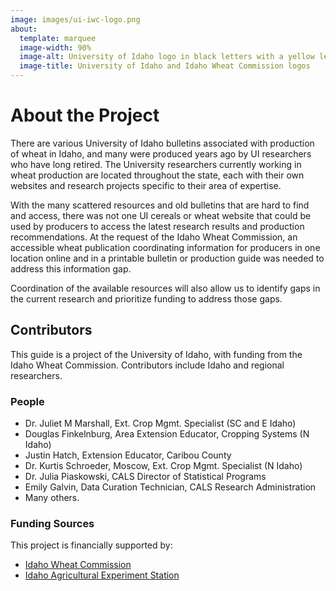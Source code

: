 ```yaml
---
image: images/ui-iwc-logo.png
about:
  template: marquee
  image-width: 90%
  image-alt: University of Idaho logo in black letters with a yellow letter I; Idaho Wheat Commission logo with image of a wheat awn and mountains in orange, and the words Idaho Wheat in turquoise
  image-title: University of Idaho and Idaho Wheat Commission logos
---
```


# About the Project {.unnumbered}

<p>There are various University of Idaho bulletins associated with production of wheat in Idaho, and many were produced years ago by UI researchers who have long retired. The University researchers currently working in wheat production are located throughout the state, each with their own websites and research projects specific to their area of expertise.</p>

<p>With the many scattered resources and old bulletins that are hard to find and access, there was not one UI cereals or wheat website that could be used by producers to access the latest research results and production recommendations. At the request of the Idaho Wheat Commission, an accessible wheat publication coordinating information for producers in one location online and in a printable bulletin or production guide was needed to address this information gap.</p>

<p>Coordination of the available resources will also allow us to identify gaps in the current research and prioritize funding to address those gaps.</p>

## Contributors {.unnumbered}
This guide is a project of the University of Idaho, with funding from the Idaho Wheat Commission. Contributors include Idaho and regional researchers.  

### People {.unnumbered} 
- Dr. Juliet M Marshall, Ext. Crop Mgmt. Specialist (SC and E Idaho)  
- Douglas Finkelnburg, Area Extension Educator, Cropping Systems (N Idaho)  
- Justin Hatch, Extension Educator, Caribou County  
- Dr. Kurtis Schroeder, Moscow, Ext. Crop Mgmt. Specialist (N Idaho)  
- Dr. Julia Piaskowski, CALS Director of Statistical Programs  
- Emily Galvin, Data Curation Technician, CALS Research Administration  
- Many others.  

### Funding Sources {.unnumbered}
This project is financially supported by:  

- [Idaho Wheat Commission](https://www.idahowheat.org/)  
- [Idaho Agricultural Experiment Station](https://www.uidaho.edu/cals/idaho-agricultural-experiment-station)
